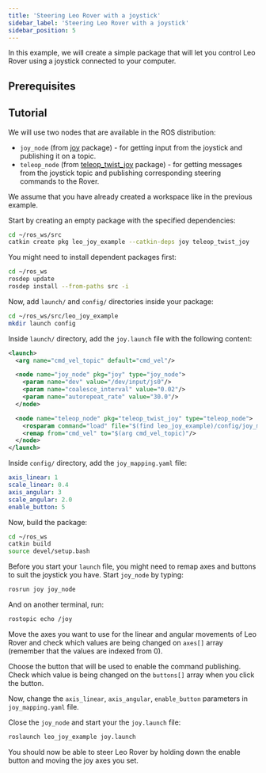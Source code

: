 ```yaml
---
title: 'Steering Leo Rover with a joystick'
sidebar_label: 'Steering Leo Rover with a joystick'
sidebar_position: 5
---
```



In this example, we will create a simple package that will let you control Leo
Rover using a joystick connected to your computer.

## Prerequisites

<LinkButton to="/docs/leo-rover/guides/ssh" description="Connect via SSH" />

<LinkButton to="ros-development" description="ROS development" />

## Tutorial

We will use two nodes that are available in the ROS distribution:

- `joy_node` (from [joy](http://wiki.ros.org/joy) package) - for getting input
  from the joystick and publishing it on a topic.
- `teleop_node` (from [teleop_twist_joy](http://wiki.ros.org/teleop_twist_joy)
  package) - for getting messages from the joystick topic and publishing
  corresponding steering commands to the Rover.

We assume that you have already created a workspace like in the previous
example.

Start by creating an empty package with the specified dependencies:

```bash
cd ~/ros_ws/src
catkin create pkg leo_joy_example --catkin-deps joy teleop_twist_joy
```

You might need to install dependent packages first:

```bash
cd ~/ros_ws
rosdep update
rosdep install --from-paths src -i
```

Now, add `launch/` and `config/` directories inside your package:

```bash
cd ~/ros_ws/src/leo_joy_example
mkdir launch config
```

Inside `launch/` directory, add the `joy.launch` file with the following
content:

```xml title="leo_joy_example/launch/joy.launch"
<launch>
  <arg name="cmd_vel_topic" default="cmd_vel"/>

  <node name="joy_node" pkg="joy" type="joy_node">
    <param name="dev" value="/dev/input/js0"/>
    <param name="coalesce_interval" value="0.02"/>
    <param name="autorepeat_rate" value="30.0"/>
  </node>

  <node name="teleop_node" pkg="teleop_twist_joy" type="teleop_node">
    <rosparam command="load" file="$(find leo_joy_example)/config/joy_mapping.yaml"/>
    <remap from="cmd_vel" to="$(arg cmd_vel_topic)"/>
  </node>
</launch>
```

Inside `config/` directory, add the `joy_mapping.yaml` file:

```yaml title="leo_joy_example/config/joy_mapping.yaml"
axis_linear: 1
scale_linear: 0.4
axis_angular: 3
scale_angular: 2.0
enable_button: 5
```

Now, build the package:

```bash
cd ~/ros_ws
catkin build
source devel/setup.bash
```

Before you start your `launch` file, you might need to remap axes and buttons to
suit the joystick you have. Start `joy_node` by typing:

```bash
rosrun joy joy_node
```

And on another terminal, run:

```bash
rostopic echo /joy
```

Move the axes you want to use for the linear and angular movements of Leo Rover
and check which values are being changed on `axes[]` array (remember that the
values are indexed from 0).

Choose the button that will be used to enable the command publishing. Check
which value is being changed on the `buttons[]` array when you click the button.

Now, change the `axis_linear`, `axis_angular`, `enable_button` parameters in
`joy_mapping.yaml` file.

Close the `joy_node` and start your the `joy.launch` file:

```bash
roslaunch leo_joy_example joy.launch
```

You should now be able to steer Leo Rover by holding down the enable button and
moving the joy axes you set.

